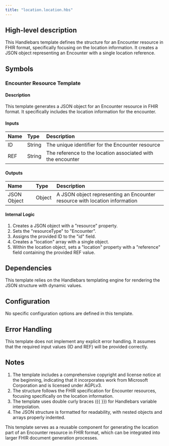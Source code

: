 ```yaml
---
title: "location.location.hbs"
---
```


## High-level description
This Handlebars template defines the structure for an Encounter resource in FHIR format, specifically focusing on the location information. It creates a JSON object representing an Encounter with a single location reference.

## Symbols

### Encounter Resource Template
#### Description
This template generates a JSON object for an Encounter resource in FHIR format. It specifically includes the location information for the encounter.

#### Inputs
| Name | Type | Description |
|:-----|:-----|:------------|
| ID | String | The unique identifier for the Encounter resource |
| REF | String | The reference to the location associated with the encounter |

#### Outputs
| Name | Type | Description |
|:-----|:-----|:------------|
| JSON Object | Object | A JSON object representing an Encounter resource with location information |

#### Internal Logic
1. Creates a JSON object with a "resource" property.
2. Sets the "resourceType" to "Encounter".
3. Assigns the provided ID to the "id" field.
4. Creates a "location" array with a single object.
5. Within the location object, sets a "location" property with a "reference" field containing the provided REF value.

## Dependencies
This template relies on the Handlebars templating engine for rendering the JSON structure with dynamic values.

## Configuration
No specific configuration options are defined in this template.

## Error Handling
This template does not implement any explicit error handling. It assumes that the required input values (ID and REF) will be provided correctly.

## Notes
1. The template includes a comprehensive copyright and license notice at the beginning, indicating that it incorporates work from Microsoft Corporation and is licensed under AGPLv3.
2. The structure follows the FHIR specification for Encounter resources, focusing specifically on the location information.
3. The template uses double curly braces ({{ }}) for Handlebars variable interpolation.
4. The JSON structure is formatted for readability, with nested objects and arrays properly indented.

This template serves as a reusable component for generating the location part of an Encounter resource in FHIR format, which can be integrated into larger FHIR document generation processes.